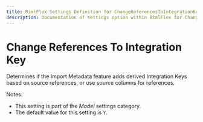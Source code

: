 ---
title: BimlFlex Settings Definition for ChangeReferencesToIntegrationKey
description: Documentation of settings option within BimlFlex for ChangeReferencesToIntegrationKey
---
<head>
  <meta name="varigenceProduct" content="BimlFlex"></meta>
  <meta name="varigenceArticleType" content="Reference"></meta>
</head>


# Change References To Integration Key

Determines if the Import Metadata feature adds derived Integration Keys based on source references, or use source columns for references.

Notes:

* This setting is part of the *Model* settings category.
* The default value for this setting is `Y`.
